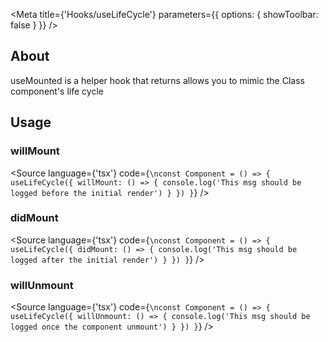 
<Meta
    title={'Hooks/useLifeCycle'}
    parameters={{
        options: {
            showToolbar: false
        }
    }}
/>

## About
useMounted is a helper hook that returns allows you to mimic the Class component's life cycle

## Usage

### willMount

<Source
    language={'tsx'}
    code={`
\nconst Component = () => {
    useLifeCycle({
        willMount: () => {
            console.log('This msg should be logged before the initial render')
        }
    })
}
`}
/>

### didMount

<Source
    language={'tsx'}
    code={`
\nconst Component = () => {
    useLifeCycle({
        didMount: () => {
            console.log('This msg should be logged after the initial render')
        }
    })
}
`}
/>

### willUnmount

<Source
    language={'tsx'}
    code={`
\nconst Component = () => {
    useLifeCycle({
        willUnmount: () => {
            console.log('This msg should be logged once the component unmount')
        }
    })
}
`}
/>